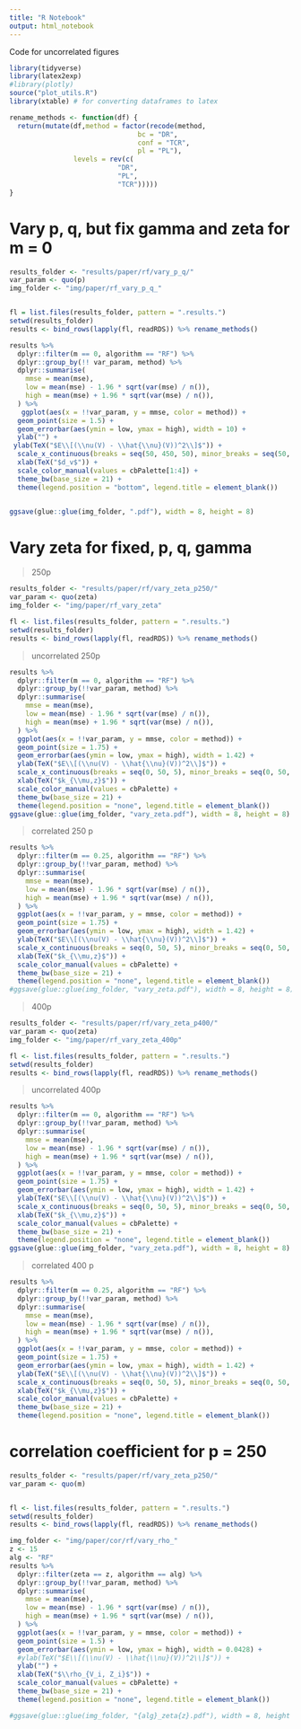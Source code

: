 ```yaml
---
title: "R Notebook"
output: html_notebook
---
```


Code for uncorrelated figures

```r
library(tidyverse)
library(latex2exp)
#library(plotly)
source("plot_utils.R")
library(xtable) # for converting dataframes to latex 

rename_methods <- function(df) {
  return(mutate(df,method = factor(recode(method,
                                bc = "DR",
                                conf = "TCR",
                                pl = "PL"),
                levels = rev(c(
                           "DR",
                           "PL",
                           "TCR")))))
}
```

# Vary p, q, but fix gamma and zeta for m = 0 

```r
results_folder <- "results/paper/rf/vary_p_q/"
var_param <- quo(p)
img_folder <- "img/paper/rf_vary_p_q_"


fl = list.files(results_folder, pattern = ".results.")
setwd(results_folder)
results <- bind_rows(lapply(fl, readRDS)) %>% rename_methods()

```

```R
results %>%
  dplyr::filter(m == 0, algorithm == "RF") %>%
  dplyr::group_by(!! var_param, method) %>%
  dplyr::summarise(
    mmse = mean(mse),
    low = mean(mse) - 1.96 * sqrt(var(mse) / n()),
    high = mean(mse) + 1.96 * sqrt(var(mse) / n()),
  ) %>%
   ggplot(aes(x = !!var_param, y = mmse, color = method)) +
  geom_point(size = 1.5) +
  geom_errorbar(aes(ymin = low, ymax = high), width = 10) +
  ylab("") + 
 ylab(TeX("$E\\[(\\nu(V) - \\hat{\\nu}(V))^2\\]$")) +
  scale_x_continuous(breaks = seq(50, 450, 50), minor_breaks = seq(50, 450, 50)) +
  xlab(TeX("$d_v$")) +
  scale_color_manual(values = cbPalette[1:4]) +
  theme_bw(base_size = 21) +
  theme(legend.position = "bottom", legend.title = element_blank())


ggsave(glue::glue(img_folder, ".pdf"), width = 8, height = 8)
```


# Vary zeta for fixed, p, q, gamma 

> 250p

```r
results_folder <- "results/paper/rf/vary_zeta_p250/"
var_param <- quo(zeta)
img_folder <- "img/paper/rf_vary_zeta"

fl <- list.files(results_folder, pattern = ".results.")
setwd(results_folder)
results <- bind_rows(lapply(fl, readRDS)) %>% rename_methods()
```

>uncorrelated 250p 

```r
results %>%
  dplyr::filter(m == 0, algorithm == "RF") %>%
  dplyr::group_by(!!var_param, method) %>%
  dplyr::summarise(
    mmse = mean(mse),
    low = mean(mse) - 1.96 * sqrt(var(mse) / n()),
    high = mean(mse) + 1.96 * sqrt(var(mse) / n()),
  ) %>%
  ggplot(aes(x = !!var_param, y = mmse, color = method)) +
  geom_point(size = 1.75) +
  geom_errorbar(aes(ymin = low, ymax = high), width = 1.42) +
  ylab(TeX("$E\\[(\\nu(V) - \\hat{\\nu}(V))^2\\]$")) +
  scale_x_continuous(breaks = seq(0, 50, 5), minor_breaks = seq(0, 50, 5)) +
  xlab(TeX("$k_{\\mu,z}$")) +
  scale_color_manual(values = cbPalette) +
  theme_bw(base_size = 21) +
  theme(legend.position = "none", legend.title = element_blank())
ggsave(glue::glue(img_folder, "vary_zeta.pdf"), width = 8, height = 8)
```

> correlated 250 p

```r
results %>%
  dplyr::filter(m == 0.25, algorithm == "RF") %>%
  dplyr::group_by(!!var_param, method) %>%
  dplyr::summarise(
    mmse = mean(mse),
    low = mean(mse) - 1.96 * sqrt(var(mse) / n()),
    high = mean(mse) + 1.96 * sqrt(var(mse) / n()),
  ) %>%
  ggplot(aes(x = !!var_param, y = mmse, color = method)) +
  geom_point(size = 1.75) +
  geom_errorbar(aes(ymin = low, ymax = high), width = 1.42) +
  ylab(TeX("$E\\[(\\nu(V) - \\hat{\\nu}(V))^2\\]$")) +
  scale_x_continuous(breaks = seq(0, 50, 5), minor_breaks = seq(0, 50, 5)) +
  xlab(TeX("$k_{\\mu,z}$")) +
  scale_color_manual(values = cbPalette) +
  theme_bw(base_size = 21) +
  theme(legend.position = "none", legend.title = element_blank())
#ggsave(glue::glue(img_folder, "vary_zeta.pdf"), width = 8, height = 8)
```

> 400p

```r
results_folder <- "results/paper/rf/vary_zeta_p400/"
var_param <- quo(zeta)
img_folder <- "img/paper/rf_vary_zeta_400p"

fl <- list.files(results_folder, pattern = ".results.")
setwd(results_folder)
results <- bind_rows(lapply(fl, readRDS)) %>% rename_methods()
```

>uncorrelated 400p 

```r
results %>%
  dplyr::filter(m == 0, algorithm == "RF") %>%
  dplyr::group_by(!!var_param, method) %>%
  dplyr::summarise(
    mmse = mean(mse),
    low = mean(mse) - 1.96 * sqrt(var(mse) / n()),
    high = mean(mse) + 1.96 * sqrt(var(mse) / n()),
  ) %>%
  ggplot(aes(x = !!var_param, y = mmse, color = method)) +
  geom_point(size = 1.75) +
  geom_errorbar(aes(ymin = low, ymax = high), width = 1.42) +
  ylab(TeX("$E\\[(\\nu(V) - \\hat{\\nu}(V))^2\\]$")) +
  scale_x_continuous(breaks = seq(0, 50, 5), minor_breaks = seq(0, 50, 5)) +
  xlab(TeX("$k_{\\mu,z}$")) +
  scale_color_manual(values = cbPalette) +
  theme_bw(base_size = 21) +
  theme(legend.position = "none", legend.title = element_blank())
ggsave(glue::glue(img_folder, "vary_zeta.pdf"), width = 8, height = 8)
```

> correlated 400 p

```r
results %>%
  dplyr::filter(m == 0.25, algorithm == "RF") %>%
  dplyr::group_by(!!var_param, method) %>%
  dplyr::summarise(
    mmse = mean(mse),
    low = mean(mse) - 1.96 * sqrt(var(mse) / n()),
    high = mean(mse) + 1.96 * sqrt(var(mse) / n()),
  ) %>%
  ggplot(aes(x = !!var_param, y = mmse, color = method)) +
  geom_point(size = 1.75) +
  geom_errorbar(aes(ymin = low, ymax = high), width = 1.42) +
  ylab(TeX("$E\\[(\\nu(V) - \\hat{\\nu}(V))^2\\]$")) +
  scale_x_continuous(breaks = seq(0, 50, 5), minor_breaks = seq(0, 50, 5)) +
  xlab(TeX("$k_{\\mu,z}$")) +
  scale_color_manual(values = cbPalette) +
  theme_bw(base_size = 21) +
  theme(legend.position = "none", legend.title = element_blank())
```


# correlation coefficient for p = 250

```r
results_folder <- "results/paper/rf/vary_zeta_p250/"
var_param <- quo(m)


fl <- list.files(results_folder, pattern = ".results.")
setwd(results_folder)
results <- bind_rows(lapply(fl, readRDS)) %>% rename_methods()
```


```r
img_folder <- "img/paper/cor/rf/vary_rho_"
z <- 15
alg <- "RF"
results %>%
  dplyr::filter(zeta == z, algorithm == alg) %>%
  dplyr::group_by(!!var_param, method) %>%
  dplyr::summarise(
    mmse = mean(mse),
    low = mean(mse) - 1.96 * sqrt(var(mse) / n()),
    high = mean(mse) + 1.96 * sqrt(var(mse) / n()),
  ) %>%
  ggplot(aes(x = !!var_param, y = mmse, color = method)) +
  geom_point(size = 1.5) +
  geom_errorbar(aes(ymin = low, ymax = high), width = 0.0428) +
  #ylab(TeX("$E\\[(\\nu(V) - \\hat{\\nu}(V))^2\\]$")) +
  ylab("") +
  xlab(TeX("$\\rho_{V_i, Z_i}$")) +
  scale_color_manual(values = cbPalette) +
  theme_bw(base_size = 21) +
  theme(legend.position = "none", legend.title = element_blank())

#ggsave(glue::glue(img_folder, "{alg}_zeta{z}.pdf"), width = 8, height = 8)
```



